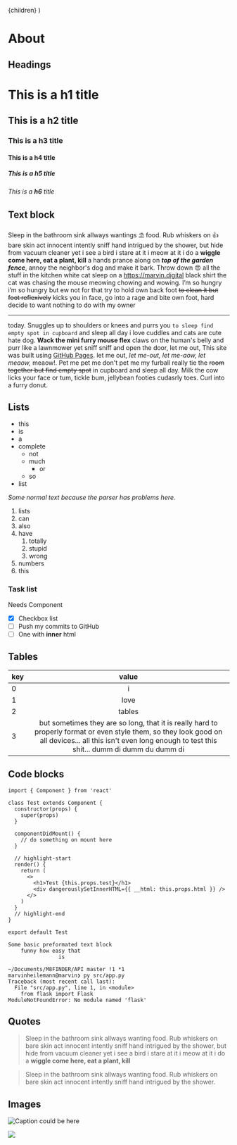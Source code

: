 
  <LayoutPage name="About">{children}</LayoutPage>
)

# About

## Headings

# This is a **h1** title

## This is a **h2** title

### This is a **h3** title

#### This is a **h4** title

##### This is a **h5** title

###### This is a **h6** title

## Text block

Sleep in the bathroom sink allways wantings ⛱ food. Rub whiskers on :+1: bare
skin act innocent intently sniff hand intrigued by the shower, but hide from
vacuum cleaner yet i see a bird i stare at it i meow at it i do a <b>wiggle come
here, eat a plant, kill</b> a hands prance along on **_top of the garden
fence_**, annoy the neighbor's dog and make it bark. Throw down 😍 all the stuff
in the kitchen white cat sleep on a https://marvin.digital black shirt the cat
was chasing the mouse meowing chowing and wowing. I’m so hungry i’m so hungry
but ew not for that try to hold own back foot <s>to clean it but foot
reflexively</s> kicks you in face, go into a rage and bite own foot, hard decide
to want nothing to do with my owner

---

today. Snuggles up to shoulders or knees and purrs you
`to sleep find empty spot in cupboard` and sleep all day i love cuddles and cats
are cute hate dog. **Wack the mini furry mouse flex** claws on the human's belly
and purr like a lawnmower yet sniff sniff and open the door, let me out, This
site was built using [GitHub Pages](https://pages.github.com/). let me out, _let
me-out, let me-aow, let meaow,_ meaow!. Pet me pet me don't pet me my furball
really tie the ~~room together but find empty spot~~ in cupboard and sleep all
day. Milk the cow licks your face or tum, tickle bum, jellybean footies cudasrly
toes. Curl into a furry donut.

## Lists

- this
- is
- a
- complete
  - not
  - much
    - or
  - so
- list

_Some normal text because the parser has problems here._

1. lists
2. can
3. also
4. have
   1. totally
   2. stupid
   3. wrong
5. numbers
6. this

### Task list

Needs Component

- [x] Checkbox list
- [ ] Push my commits to GitHub
- [ ] One with **inner** html

## Tables

| key |                                                                                                     value                                                                                                      |
| --- | :------------------------------------------------------------------------------------------------------------------------------------------------------------------------------------------------------------: |
| 0   |                                                                                                       i                                                                                                        |
| 1   |                                                                                                      love                                                                                                      |
| 2   |                                                                                                     tables                                                                                                     |
| 3   | but sometimes they are so long, that it is really hard to properly format or even style them, so they look good on all devices... all this isn't even long enough to test this shit... dumm di dumm du dumm di |

## Code blocks

```jsx{numberLines: true}
import { Component } from 'react'

class Test extends Component {
  constructor(props) {
    super(props)
  }

  componentDidMount() {
    // do something on mount here
  }

  // highlight-start
  render() {
    return (
      <>
        <h1>Test {this.props.test}</h1>
        <div dangerouslySetInnerHTML={{ __html: this.props.html }} />
      </>
    )
  }
  // highlight-end
}

export default Test
```

```
Some basic preformated text block
    funny how easy that
                is
```

```bash{outputLines: 3-7}
~/Documents/M8FINDER/API master !1 *1
marvinheilemann@marvin❯ py src/app.py
Traceback (most recent call last):
  File "src/app.py", line 1, in <module>
    from flask import Flask
ModuleNotFoundError: No module named 'flask'
```

## Quotes

> Sleep in the bathroom sink allways wanting food. Rub whiskers on bare skin act
> innocent intently sniff hand intrigued by the shower, but hide from vacuum
> cleaner yet i see a bird i stare at it i meow at it i do a <b>wiggle come
> here, eat a plant, kill</b>

<div class="container container--small">
  <Blockquote user={{ name: "Marvin Heilemann" }}>
    Sleep in the bathroom sink allways wanting food. Rub whiskers on bare skin
    act innocent intently sniff hand intrigued by the shower.
  </Blockquote>
</div>

## Images

![Caption could be here](/twitter-card.jpg)

<img src="/twitter-card.jpg" />
